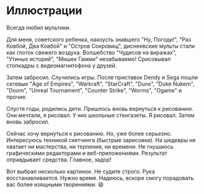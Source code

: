
# Иллюстрации

Всегда любил мультики. 

Для меня, советского ребенка, наизусть знавшего "Ну, Погоди!", "Раз Ковбой, Два Ковбой" и "Остров Сокровищ", диснеевские мульты стали как глоток свежего воздуха. Волшебство "Чудесов на виражах", "Утиных историй", "Мишек Гамми" незабываемо! Срисовывал стопкадры с видеомагнитофона у друзей. 

Затем забросил. Случились игры. После приставок Dendy и Sega пошли сетевые "Age of Empires", "Warkraft", "StarCraft", "Dune", "Duke Nukem", "Doom", "Unreal Tournament", "Counter Strike", "Worms", "Ogame" и прочие.

Спустя годы, родились дети. Пришлось вновь вернуться к рисованию. Они мечтали, я рисовал. У них школьные стенгазеты. Я рисовал. Затем вновь забросил.

Сейчас хочу вернуться к рисованию. Но, уже более серьезно. Интересуюсь техникой скетчинга (быстрые зарисовки). На шедевры не хватает ни мастерства, ни терпения, ни времени. Не гнушаюсь графическими редакторами и веб-приложениями. Результат оправдывает средства. Главное, задор! 

Вот выбрал несколько картинок. Не судите строго. Рука восстанавливается. Нужно время. Надеюсь, вскоре смогу порадовать вас более изящными творениями. 😄

<br />
<MySliderImages />